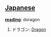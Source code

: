 == [[Japanese]] ==                                          

'''[[reading]]''': doragon

# ドラゴン: [[Dragon]]